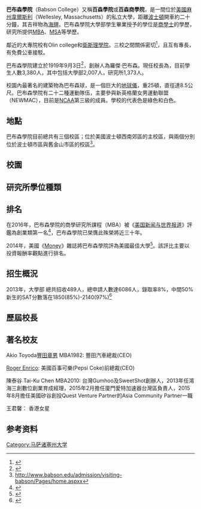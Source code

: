 {{noteTA
|1=zh-tw:威爾斯利;zh-hant:韋爾斯利;zh-hans:韦尔斯利;
}}
{{Infobox university
 |name              = 百森商學院<br><small>Babson College</small>
 |native_name       = 
 |image_name        = Babson college main gate.JPG
 |caption           = The Academic Seal of Babson College
 |latin_name        = 
 |motto             = 
 |mottoeng          = 
 |established       = 1919年9月3日
 |closed            = 
 |type              = [[私立大學|私立]] 
 |affiliation       = 
 |endowment         = $275.5 million <ref>As of June 30, 2013. {{cite web
|title=Babson College Financial Facts
|url=http://www.babson.edu/offices-services/business-financial-services/Pages/home.aspx
|format=PDF
|accessdate=2014-07-29
|archive-date=2014-09-04
|archive-url=https://web.archive.org/web/20140904034547/http://www.babson.edu/offices-services/business-financial-services/pages/home.aspx
|dead-url=no
}}</ref>
 |officer_in_charge = 
 |chairman          = 
 |chancellor        = 
 |president         = {{tsl|en|Kerry Healey|凱莉·希里}}
 |vice-president    = 
 |superintendent    = 
 |provost           = 
 |vice_chancellor   = 
 |rector            = 
 |principal         = 
 |dean              = 
 |director          = 
 |head_label        = 
 |head              = 
 |faculty           = 
 |staff             = 
 |acceptance rate   = [[28.1%|28.1%]] <ref></ref> http://www.nytimes.com/interactive/2013/04/15/education/thechoice-2013-acceptance-rates.html/?_r=1&
 |students          = 2,844
 |undergrad         = 2,015
 |graduate         = 829
 |postgrad          = 
 |doctoral          = 
 |other             = 
 |city              = [[韋爾斯利_(麻薩諸塞州)|韋爾斯利]]
 |state             = [[麻薩諸塞州|麻薩諸塞州]]
 |country           = 美國
 |coor              =<br />
 {{Coord|42|17|53.63|N|71|15|40.29|W|type:edu|display=title}}
 |campus            = [[郊區|郊區]] <br> {{convert|350|acre|km2}}
 |former_names      = Babson Institute (1919–1969)
 |free_label        = 
 |free              = 
 |sports            = 
 |colors            = [[綠色|綠色]]與[[白色|白色]] {{color box|#006633}}{{color box|white}}
 |nickname          = 河狸
 |mascot            = 
 |athletics         = [[National_Collegiate_Athletic_Association|NCAA]] [[Division_III_(NCAA)|Division III]]
 |affiliations      = 
 |website           = {{URL|http://www.babson.edu/}}
 |logo              = 
 |footnotes         = 
}}
'''巴布森學院'''（Babson College）又稱'''百森學院'''或'''百森商學院'''，是一間位於[[美國|美國]][[麻薩諸塞州|麻州]][[韋爾斯利_(麻薩諸塞州)|韋爾斯利]]（Wellesley, Massachusetts）的私立大學，距離[[波士頓|波士頓]]開車約二十分鐘，其吉祥物為[[海貍|海貍]]。巴布森學院大學部學生畢業授予的學位是[[商學士|商學士]]的學歷，研究所提供[[MBA|MBA]]、[[MSA|MSA]]等學歷。

鄰近的大專院校有Olin college和[[衛斯理學院|衛斯理學院]]。三校之間關係密切<ref>{{Cite web |url=http://www.babson.edu/about-babson/strategy/pages/babson-wellesley-olin-partnership.aspx |title=存档副本 |accessdate=2011-12-08 |archive-date=2011-10-16 |archive-url=https://web.archive.org/web/20111016065011/http://www.babson.edu/about-babson/strategy/Pages/babson-wellesley-olin-partnership.aspx |dead-url=no }}</ref>，且互有專長，有免費公車接駁。

巴布森學院建立於1919年9月3日<ref>{{Cite web |url=http://www.babson.edu/about-babson/at-a-glance/babsons-history/Pages/default.aspx |title=存档副本 |access-date=2011-12-08 |archive-url=https://web.archive.org/web/20111231081129/http://www.babson.edu/about-babson/at-a-glance/babsons-history/Pages/default.aspx |archive-date=2011-12-31 |dead-url=yes }}</ref>，創辦人為羅傑·巴布森。現任校長為{{tsl|en|Kerry Healey|凱莉·希里}}，目前學生人數3,380人，其中包括大學部2,007人，研究所1,373人。

校園內最著名的建築物為巴布森球，是一個巨大的[[地球儀|地球儀]]，重25頓，直徑達8.5公尺。巴布森學院有二十二種運動隊伍，主要參與新英格蘭女男運動聯盟（NEWMAC），目前是[[NCAA|NCAA]]第三級的成員。學校的代表色是綠色和白色。

==地點==
巴布森學院目前總共有三個校區；位於美國波士頓西南郊區的主校區，與兩個分別位於波士頓市區與舊金山市區的校區<ref>http://www.babson.edu/admission/visiting-babson/Pages/home.aspxx{{Dead link|date=2019年10月 |bot=InternetArchiveBot |fix-attempted=yes }}</ref>。

==校園==

==研究所學位種類==

==排名==
在2016年，巴布森學院的商學研究所課程（MBA）被《[[美国新闻与世界报道|美国新闻与世界报道]]》評鑑為創業類第一名<ref>{{Cite web |url=http://grad-schools.usnews.rankingsandreviews.com/best-graduate-schools/top-business-schools/entrepreneurship-rankings |title=存档副本 |accessdate=2014-02-18 |archive-date=2011-08-07 |archive-url=https://web.archive.org/web/20110807054924/http://grad-schools.usnews.rankingsandreviews.com/best-graduate-schools/top-business-schools/entrepreneurship-rankings |dead-url=no }}</ref>，巴布森學院已榮膺此殊榮將近三十年。

2014年，美國《[[Money|Money]]》雜誌將巴布森學院評為美國最佳大學<ref>{{Cite web |url=http://time.com/money/collection/moneys-best-colleges/ |title=存档副本 |accessdate=2014-07-29 |archive-date=2014-07-29 |archive-url=https://web.archive.org/web/20140729012228/http://time.com/money/collection/moneys-best-colleges/ |dead-url=no }}</ref>。該評比主要以投資報酬率觀點進行排名。

==招生概況==
2013年，大學部
總共招收489人，總申請人數達6086人，錄取率8%，中間50%新生的SAT分數落在1850(85%)-2140(97%)<ref>{{Cite web |url=http://www.babson.edu/admission/undergraduate/class-profile/Pages/default.aspx |title=存档副本 |accessdate=2014-07-21 |archive-date=2014-07-12 |archive-url=https://web.archive.org/web/20140712144937/http://www.babson.edu/admission/undergraduate/class-profile/Pages/default.aspx |dead-url=no }}</ref>

==歷屆校長==

==著名校友==
Akio Toyoda[[豐田章男|豐田章男]] MBA1982: 豐田汽車總裁(CEO)

[[Roger_Enrico|Roger Enrico]]: 美國百事可樂(Pepsi Coke)前總裁(CEO)

陳泰谷 Tai-Ku Chen MBA2010: 台灣Gumhoo及SweetShot創辦人，2013年任鴻海三創數位創業育成經理，2015年2月擔任廈門愛特加速器台灣區負責人，2015年8月擔任美國矽谷創投Quest Venture Partner的Asia Community Partner一職

王君馨： 香港女星

==参考资料==
{{reflist}}
{{colleges and universities in metropolitan Boston}}
{{authority control}}
[[Category:马萨诸塞州大学|Category:马萨诸塞州大学]]